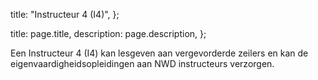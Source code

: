   title: "Instructeur 4 (I4)",
};

  title: page.title,
  description: page.description,
};

Een Instructeur 4 (I4) kan lesgeven aan vergevorderde zeilers en kan de
eigenvaardigheidsopleidingen aan NWD instructeurs verzorgen.
